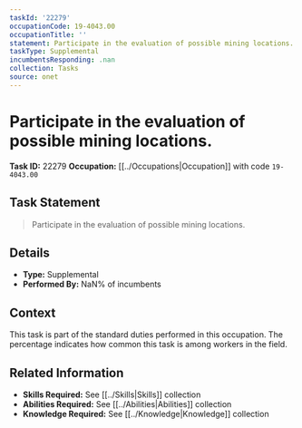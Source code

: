 ```yaml
---
taskId: '22279'
occupationCode: 19-4043.00
occupationTitle: ''
statement: Participate in the evaluation of possible mining locations.
taskType: Supplemental
incumbentsResponding: .nan
collection: Tasks
source: onet
---
```

# Participate in the evaluation of possible mining locations.

**Task ID:** 22279
**Occupation:** [[../Occupations|Occupation]] with code `19-4043.00`

## Task Statement

> Participate in the evaluation of possible mining locations.

## Details

- **Type:** Supplemental
- **Performed By:** NaN% of incumbents

## Context

This task is part of the standard duties performed in this occupation. The percentage indicates how common this task is among workers in the field.

## Related Information

- **Skills Required:** See [[../Skills|Skills]] collection
- **Abilities Required:** See [[../Abilities|Abilities]] collection
- **Knowledge Required:** See [[../Knowledge|Knowledge]] collection
